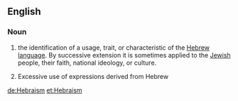 ==English==

===Noun===
{{en-noun|-}}

# the identification of a usage, trait, or characteristic of the [[Hebrew language]]. By successive extension it is sometimes applied to the [[Jewish]] people, their faith, national ideology, or culture.
# {{rhetoric}} Excessive use of expressions derived from Hebrew

[[de:Hebraism]]
[[et:Hebraism]]